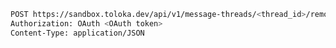 ```bash
POST https://sandbox.toloka.dev/api/v1/message-threads/<thread_id>/remove-from-folders
Authorization: OAuth <OAuth token>
Content-Type: application/JSON
```